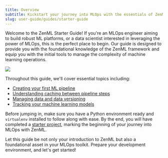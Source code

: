 ---
title: Overview
subtitle: Kickstart your journey into MLOps with the essentials of ZenML.
slug: user-guide/guides/starter-guide
---


Welcome to the ZenML Starter Guide! If you're an MLOps engineer aiming to build robust ML platforms, or a data scientist interested in leveraging the power of MLOps, this is the perfect place to begin. Our guide is designed to provide you with the foundational knowledge of the ZenML framework and equip you with the initial tools to manage the complexity of machine learning operations.

<Frame caption="Embarking on MLOps can be intricate. ZenML simplifies the journey.">
  <img src="../../_assets/user-guide/Fabstractions_showcase.png" />
</Frame>

Throughout this guide, we'll cover essential topics including:

* [Creating your first ML pipeline](starter-guide/create-an-ml-pipeline.mdx)
* [Understanding caching between pipeline steps](starter-guide/cache-previous-executions.mdx)
* [Managing data and data versioning](starter-guide/manage-artifacts.mdx)
* [Tracking your machine learning models](starter-guide/track-ml-models.mdx)

Before jumping in, make sure you have a Python environment ready and `virtualenv` installed to follow along with ease. By the end, you will have completed a [starter project](starter-guide/starter-project.mdx), marking the beginning of your journey into MLOps with ZenML.

Let this guide be not only your introduction to ZenML but also a foundational asset in your MLOps toolkit. Prepare your development environment, and let's get started!
